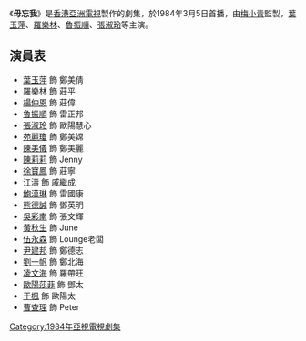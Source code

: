 {{亞視劇集 
| 中文劇名 = 毋忘我 
| 英文劇名 = 
| 圖像 =
| 製作年份 = 1984年
| aTV-11首播日期 = 
| aTV-11首播時間 = 
| 監製 = [[梅小青|梅小青]]
| 編導 = {{nowrap|[[李京祺|李京祺]]、[[陳綺文|陳綺文]]、[[李艷芳|李艷芳]]、[[鄧志傑|鄧志傑]]}}
| 助理編導 = {{nowrap|[[黎棨源|黎棨源]]、[[王偉仁|王偉仁]]、[[張國新|張國新]]、[[黃俊文|黃俊文]]}}
| 故事 = [[盧榮光|盧榮光]]
| 編審 = [[蔡業鳴|蔡業鳴]]
| 製作統籌 = [[周華宇|周華宇]]
| 劇本統籌 = [[黃育德|黃育德]]
| 編劇 = {{nowrap|[[江香生|江香生]]、[[黃翠華|黃翠華]]、[[劉玉芬_(編劇)|劉玉芬]]、[[莫淑娥|莫淑娥]]、<br/>[[盧榮光|盧榮光]]、[[官松年|官松年]]}}
| 集數 = 20
| 劇種 = 時裝
| 主演 = {{nowrap|[[葉玉萍|葉玉萍]]、[[羅樂林|羅樂林]]、[[魯振順|魯振順]]、[[張淑玲|張淑玲]]、<br/>[[楊仲恩|楊仲恩]]、[[苑麗瓊|苑麗瓊]]、[[江圖|江濤]]}}
| 主題曲 = 毋忘我
| 作曲 = [[關聖佑|關聖佑]]
| 填詞 = [[盧國沾|盧國沾]]
| 主唱 = [[張淑玲|張淑玲]]
}}

《'''毋忘我'''》是[[香港|香港]][[亞洲電視|亞洲電視]]製作的劇集，於1984年3月5日首播，由[[梅小青|梅小青]]監製，[[葉玉萍|葉玉萍]]、[[羅樂林|羅樂林]]、[[魯振順|魯振順]]、[[張淑玲|張淑玲]]等主演。

== 演員表 ==
*[[葉玉萍|葉玉萍]] 飾 鄭美倩
*[[羅樂林|羅樂林]] 飾 莊平
*[[楊仲恩|楊仲恩]] 飾 莊偉
*[[魯振順|魯振順]] 飾 雷正邦
*[[張淑玲|張淑玲]] 飾 歐陽慧心
*[[苑麗瓊|苑麗瓊]] 飾 鄭美嫦
*[[陳美儀|陳美儀]] 飾 鄭美麗
*[[陳莉莉|陳莉莉]] 飾 Jenny
*[[徐寶鳳|徐寶鳳]] 飾 莊寧
*[[江圖|江濤]] 飾 戚繼成
*[[鮑漢琳|鮑漢琳]] 飾 雷國康
*[[熊德誠|熊德誠]] 飾 鄧英明
*[[吳彩南|吳彩南]] 飾 張文輝
*[[黃秋生|黃秋生]] 飾 June
*[[伍永森|伍永森]] 飾 Lounge老闆
*[[尹建邦|尹建邦]] 飾 鄭德志
*[[劉一帆_(香港演員)|劉一帆]] 飾 鄭北海
*[[凌文海|凌文海]] 飾 羅帶旺
*[[歐陽莎菲|歐陽莎菲]] 飾 鄧太
*[[于楓|于楓]] 飾 歐陽太
*[[曹查理|曹查理]] 飾 Peter

[[Category:1984年亞視電視劇集|Category:1984年亞視電視劇集]]